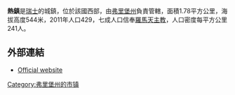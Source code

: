 '''熱鎮'''是[[瑞士|瑞士]]的城鎮，位於該國西部，由[[弗里堡州|弗里堡州]]負責管轄，面積1.78平方公里，海拔高度544米，2011年人口429，七成人口信奉[[羅馬天主教|羅馬天主教]]，人口密度每平方公里241人。

==外部連結==
* [http://www.jeuss.ch Official website] {{Wayback|url=http://www.jeuss.ch/ |date=20210118133546 }} {{de icon}}

{{Switzerland-geo-stub}}
[[Category:弗里堡州的市镇|Category:弗里堡州的市镇]]